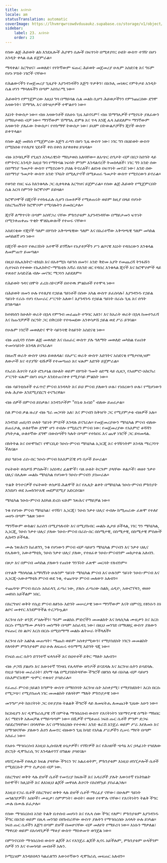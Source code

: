 ```yaml
---
title: እናትነት
locale: am
statusTranslation: automatic
coverImage: https://lhvmrqwrcowdvduuaukz.supabase.co/storage/v1/object/public/strapi-uploads/small_cover-educacion-fundamental.webp-2d51a7828a2b1309555be27f7e2a61a0.webp
sidebar:
    label: 23. እናትነት
    order: 23
---
```

የሰው ልጅ ሕይወት ልክ እንደሌሎች ሕያዋን ሴሎች በፍጥነት በሚቀያየር ዑደት ውስጥ ተገዥ በሆነ አንዲት ቀላል ሴል ይጀምራል።

ማዳቀል፣ እርግዝና፣ መወለድ፣ የየትኛውም ፍጡር ሕይወት መጀመሪያ ሁሌም አስደናቂ እና ግሩም የሆኑ ሦስት ነገሮች ናቸው።

የሕልውናችን የመጀመሪያ ጊዜያት እያንዳንዳችን እጅግ ጥቃቅን፣ በአጉሊ መነጽር የምትታይ አንዲት ሴል ሆነን ማሳለፋችን በጣም አስገራሚ ነው።

ሕይወትን የምንጀምረው እዚህ ግባ በማይባል ሴል መልክ ሲሆን ሕይወታችንን የምንጨርሰው ደግሞ አዛውንት፣ ሽማግሌ እና በትዝታዎች ተሞልተን ነው።

እኔነት ትውስታ ነው። ብዙ አዛውንቶች በአሁኑ ጊዜ አይኖሩም፤ ብዙ ሽማግሌዎች የሚኖሩት ያለፈውን በማስታወስ ብቻ ነው። ማንኛውም ሽማግሌ ድምፅ እና ጥላ እንጂ ሌላ አይደለም። ማንኛውም አዛውንት ያለፈው ትውስታ፣ የተከማቸ ትውስታ ነው፣ ይህም በትውልዶቻችን ጂኖች ውስጥ ይቀጥላል።

የሰው ልጅ መፀነስ የሚጀምረው እጅግ ፈጣን በሆነ ጊዜ ውስጥ ነው፣ ነገር ግን በህይወት ውስጥ በሚከሰቱ የተለያዩ ሂደቶች ቀስ በቀስ እየቀዘቀዘ ይሄዳል።

ብዙ አንባቢዎች የጊዜን አንጻራዊነት ማስታወስ አለባቸው። ለአጭር ሰዓታት ብቻ በበጋ ከሰዓት ላይ የምትኖር አንዲት እዚህ ግባ የማትባል ነፍሳት ምንም እንዳልኖረች ትመስላለች፣ ነገር ግን አንድ ሰው በሰማንያ ዓመታት ውስጥ የሚኖረውን ያህል ትኖራለች፣ ልዩነቱ በፍጥነት መኖሯ ነው፣ አንድ ሰው በሰማንያ ዓመታት ውስጥ አንድ ፕላኔት በሚሊዮኖች በሚቆጠሩ ዓመታት ውስጥ የሚኖረውን ይኖራል።

የወንድ የዘር ፍሬ ከእንቁላሉ ጋር ሲቀላቀል እርግዝና ይጀምራል። የሰው ልጅ ሕይወት የሚጀምርበት ሴል አርባ ስምንት ክሮሞሶም ይይዛል።

ክሮሞሶሞች በጂኖች የተከፋፈሉ ሲሆን በመቶዎች የሚቆጠሩት ወይም ከዚያ በላይ የሆኑት በእርግጠኝነት ክሮሞሶም የሚባሉትን ይመሰርታሉ።

ጂኖች ለማጥናት በጣም አስቸጋሪ ናቸው ምክንያቱም እያንዳንዳቸው በማይታመን ፍጥነት በሚንቀጠቀጡ ጥቂት ሞለኪውሎች የተሠሩ ናቸው።

አስደናቂው የጂኖች ዓለም በሦስት አቅጣጫዊው ዓለም እና በአራተኛው አቅጣጫዊ ዓለም መካከል መካከለኛ ዞን ነው።

በጂኖች ውስጥ የወራሽነት አተሞች ይገኛሉ። የአያቶቻችን ሥነ ልቦናዊ እኔነት የዳበረውን እንቁላል ለመምጠጥ ይመጣል።

በዚህ በኤሌክትሮ-ቴክኒክ እና በአቶሚክ ሳይንስ ዘመን፣ አንድ ቅድመ አያት የመጨረሻ ትንፋሹን ሲተነፍስ የተወው የኤሌክትሮ-ማግኔቲክ አሻራ በአንድ ዘር የዳበረ እንቁላል ጂኖች እና ክሮሞሶምች ላይ ተጽዕኖ አሳድሯል ብሎ መናገር ማጋነን አይደለም።

የሕይወት ጎዳና በሞት ፈረስ ሰኮናዎች በተተዉ ምልክቶች የተሞላ ነው።

በሕይወት ዘመን ሁሉ የተለያዩ የኃይል ዓይነቶች በሰው አካል ውስጥ ይፈስሳሉ፤ እያንዳንዱ የኃይል ዓይነት የራሱ የሆነ የአሠራር ሥርዓት አለው፤ እያንዳንዱ የኃይል ዓይነት በራሱ ጊዜ እና ሰዓት ይገለጣል።

ከተፀነስን ከሁለት ወራት በኋላ የምግብ መፈጨት ተግባር አለን፣ እና ከአራት ወራት በኋላ ከመተንፈሻ እና ከጡንቻዎች ስርዓት ጋር በቅርበት የተዛመደው አንቀሳቃሽ ኃይል ወደ ሥራ ይገባል።

የሁሉም ነገሮች መወለድና ሞት ሳይንሳዊ ትዕይንት አስደናቂ ነው።

ብዙ ጠቢባን የሰው ልጅ መወለድ እና በጠፈር ውስጥ ያሉ ዓለማት መወለድ መካከል የጠበቀ ተመሳሳይነት እንዳለ ይናገራሉ።

በዘጠኝ ወራት ውስጥ ህጻኑ ይወለዳል፣ በአሥር ወራት ውስጥ እድገትና አስደናቂ የሜታቦሊዝም ለውጦች እና ተያያዥ ቲሹዎች የተመጣጠነ እና ፍጹም እድገት ይጀምራል።

የአራስ ሕፃናት የፊት ፎንታኔል በሁለት ወይም በሦስት ዓመት ዕድሜ ላይ ሲዘጋ, የአዕምሮ-አከርካሪ ሥርዓት ፍጹም በሆነ ሁኔታ እንደተጠናቀቀ የሚያሳይ ምልክት ነው።

ብዙ ሳይንቲስቶች ተፈጥሮ ምናብ እንዳላት እና ይህ ምናብ ያለውን ሁሉ፣ የነበረውን ሁሉ፣ የሚሆነውን ሁሉ ሕያው እንደሚያደርግ ተናግረዋል።

ብዙ ሰዎች በምናብ ይስቃሉ፣ አንዳንዶችም "የቤቱ እብድ" ብለው ይጠሩታል።

ስለ ምናብ ቃል ዙሪያ ብዙ ግራ መጋባት አለ፣ እና ምናብን ከቅዠት ጋር የሚያምታቱ ብዙዎች አሉ።

አንዳንድ ጠቢባን ሁለት ዓይነት ምናቦች እንዳሉ ይናገራሉ። የመጀመሪያውን ሜካኒካል ምናብ ብለው ይጠሩታል, ሁለተኛው ደግሞ ሆን ተብሎ የሚደረግ ምናብ ነው: የመጀመሪያው የአእምሮ ቆሻሻን ያካትታል, ሁለተኛው ደግሞ በውስጣችን ካሉት በጣም የተከበሩ እና ጨዋ ነገሮች ጋር ይዛመዳል.

በክትትል እና በተሞክሮ፣ የሞርቢድ ንዑስ-ምናብ ሜካኒካል ኢነርጂ እና ተገዥነትም እንዳለ ማረጋገጥ ችለናል።

ይህ ዓይነቱ ራስ-ሰር ንዑስ-ምናብ ከአእምሯዊ ዞን በታች ይሠራል።

የፍትወት ቀስቃሽ ምስሎች፣ አስነዋሪ ፊልሞች፣ ባለ ሁለት ትርጉም ያላቸው ቀልዶች፣ ወዘተ ንቃተ ህሊና በሌለው መልኩ ሜካኒካል የሆነውን ንዑስ-ምናብን ያስሠራሉ።

ጥልቅ ትንተናዎች የፍትወት ቀስቃሽ ሕልሞች እና የሌሊት ልቀት በሜካኒካል ንዑስ-ምናብ ምክንያት እንደሆነ ወደ አመክንዮአዊ መደምደሚያ አድርሰናል።

ሜካኒካል ንዑስ-ምናብ እስካለ ድረስ ፍፁም ንጽሕና የማይቻል ነው።

ንቁ የሆነው ምናብ ሜካኒካል፣ ተገዥ፣ ኢነርጂ፣ ንዑስ ንቃተ ህሊና ተብሎ ከሚጠራው ፈጽሞ የተለየ መሆኑ በጣም ግልጽ ነው።

ማንኛውም ውክልና እራስን በሚያጎለብት እና በሚያከብር መልኩ ሊታይ ይችላል, ነገር ግን ሜካኒካል, ኢነርጂ, ንዑስ ንቃተ ህሊና ያለው ንዑስ-ምናብ በራስ-ሰር በስሜታዊ, በስሜታዊ, በስሜታዊ ምስሎች ሊከዳን ይችላል.

ሙሉ ንጽሕናን ከፈለግን, ንቁ የሆነውን ምናብ ብቻ ሳይሆን ሜካኒካል ምናብን እና ንቃተ ህሊና የሌለውን, አውቶማቲክ, ንዑስ ንቃተ ህሊና ያለው, የተዘፈቀ ንዑስ-ምናብንም መከታተል አለብን.

በጾታ እና በምናብ መካከል ያለውን የጠበቀ ግንኙነት ፈጽሞ መርሳት የለብንም።

በጥልቅ ማሰላሰል አማካኝነት ሁሉንም ዓይነት ሜካኒካል ምናብ እና ሁሉንም ዓይነት ንዑስ-ምናብ እና ኢነርጂ-አውቶማቲክ ምናብ ወደ ንቁ, ተጨባጭ ምናብ መለወጥ አለብን።

ተጨባጭ ምናብ በራሱ አስፈላጊ ፈጣሪ ነው, ያለሱ ፈጣሪው ስልክ, ሬዲዮ, አውሮፕላን, ወዘተ መፀነስ አይችልም ነበር.

በእርግዝና ወቅት የሴቷ ምናብ ለፅንሱ እድገት መሠረታዊ ነው። ማንኛውም እናት በምናቧ የፅንሱን ስነ ልቦና መቀየር እንደምትችል ተረጋግጧል።

እርጉዝ ሴት ቆንጆ ሥዕሎችን፣ ግሩም መልክአ ምድሮችን መመልከት እና ክላሲካል ሙዚቃን እና እርስ በርሱ የሚስማሙ ቃላትን መስማት በጣም አስፈላጊ ነው፣ በዚህ መንገድ በማህፀኗ ውስጥ ያለውን የፍጡር ስነ ልቦና እርስ በርሱ በሚስማማ መልኩ ልትሠራ ትችላለች።

እርጉዝ ሴት አልኮል መጠጣት፣ ማጨስ ወይም አስቀያሚውን፣ የማያስደስት ነገርን መመልከት የለባትም ምክንያቱም ይህ ሁሉ ለፍጡሩ ተስማሚ እድገት ጎጂ ነው።

የነፍሰ ጡር ሴትን ድንገተኛ ፍላጎቶች እና ስህተቶች ይቅር ማለት አለብን።

ብዙ ታጋሽ ያልሆኑ እና እውነተኛ ግንዛቤ የሌላቸው ወንዶች ይናደዳሉ እና እርጉዝ ሴትን ይሳደባሉ. የዚህ ዓይነቱ መራራነት፣ ደካማ ባል በሚያስከትላቸው ችግሮች በፅንስ ላይ በአካል ብቻ ሳይሆን በአእምሮአዊም ጭምር ተጽዕኖ ያሳድራሉ።

የፈጠራ ምናብ ኃይልን ከግምት ውስጥ በማስገባት እርጉዝ ሴት አስቀያሚ፣ የማያስደስት፣ እርስ በርሱ የሚጋጭ፣ የሚያስጠላ ነገር መመልከት የለባትም ማለት ምክንያታዊ ነው።

መንግሥታት ከእናትነት ጋር በተያያዙ ትልልቅ ችግሮች ላይ ለመፍትሔ ለመጨነቅ ጊዜው አሁን ነው።

ክርስቲያን እና ዲሞክራሲያዊ ነኝ በምትል ማኅበረሰብ ውስጥ የእናትነትን ሃይማኖታዊ ስሜት ማክበር እና ማድነቅ አለመቻል የማይጣጣም ነው። በሺዎች የሚቆጠሩ ነፍሰ ጡር ሴቶች ምንም ድጋፍ ሳይደረግላቸው፣ በባላቸው እና በማኅበረሰቡ የተተዉ፣ አንድ ቁራሽ እንጀራ ወይም ሥራ እየለመኑ እና በማኅፀናቸው ያለውን ሕፃን ለመኖር ብዙውን ጊዜ ከባድ የአካል ሥራዎችን ሲሠሩ ማየት በጣም አስፈሪ ነው።

የአሁኑ ማኅበረሰብ እነዚህ ኢሰብአዊ ሁኔታዎች፣ የገዥዎች እና የሕዝቦች ጭካኔ እና ኃላፊነት የጎደለው ድርጊት ዲሞክራሲ ገና እንዳልተገኘ በግልጽ ያሳዩናል።

ሆስፒታሎች የወሊድ ክፍል ያላቸው ችግሩን ገና አልፈቱትም, ምክንያቱም እነዚህ ሆስፒታሎች ሴቶች የሚደርሱት ምጥ ሲቃረብ ብቻ ነው.

በእርግዝና ወቅት ላሉ ድሆች ሴቶች የመኖሪያ ክፍሎች እና አዳራሾች ያሉት እውነተኛ የአትክልት ከተሞች፣ ክሊኒኮች እና ለእነዚህ ልጆች መዋዕለ ሕፃናት በአስቸኳይ ያስፈልጋሉ።

እነዚህ የጋራ ቤቶች በእርግዝና ወቅት ላሉ ድሆች ሴቶች ማረፊያ ናቸው፣ በሁሉም ዓይነት መገልገያዎች፣ አበቦች፣ ሙዚቃ፣ ስምምነት፣ ውበት፣ ወዘተ የተሞሉ ናቸው፣ የእናትነትን ትልቅ ችግር ሙሉ በሙሉ ይፈታሉ።

የሰው ማኅበረሰብ አንድ ትልቅ ቤተሰብ መሆኑን እና የሌላ ሰው ችግር የለም፣ ምክንያቱም እያንዳንዱ ችግር በአንድ ወይም በሌላ መንገድ በየክብራቸው ውስጥ ያሉትን የማኅበረሰቡ አባላት ሁሉ ይነካል። ነፍሰ ጡር ሴቶችን እጅግ በጣም ድሆች በመሆናቸው ብቻ መለየት የማይረባ ነው። እነሱን ማቃለል፣ ማዋረድ ወይም በአሳዳጊዎች ማቆያ ውስጥ ማስቀመጥ ወንጀል ነው።

በምንኖርበት ማኅበረሰብ ውስጥ ልጆች እና የእንጀራ ልጆች ሊኖሩ አይችሉም, ምክንያቱም ሁላችንም ሰዎች ነን እና ተመሳሳይ መብቶች አሉን.

ኮሚኒዝም እንዳይበላን ካልፈለግን እውነተኛውን ዲሞክራሲ መፍጠር አለብን።

